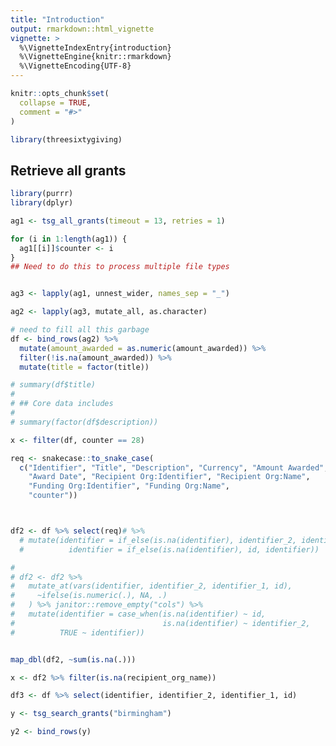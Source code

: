 ```yaml
---
title: "Introduction"
output: rmarkdown::html_vignette
vignette: >
  %\VignetteIndexEntry{introduction}
  %\VignetteEngine{knitr::rmarkdown}
  %\VignetteEncoding{UTF-8}
---
```


```r
knitr::opts_chunk$set(
  collapse = TRUE,
  comment = "#>"
)
```


```r
library(threesixtygiving)
```



## Retrieve all grants

```r
library(purrr)
library(dplyr)

ag1 <- tsg_all_grants(timeout = 13, retries = 1)

for (i in 1:length(ag1)) {
  ag1[[i]]$counter <- i
}
## Need to do this to process multiple file types


ag3 <- lapply(ag1, unnest_wider, names_sep = "_")

ag2 <- lapply(ag3, mutate_all, as.character)

# need to fill all this garbage
df <- bind_rows(ag2) %>%
  mutate(amount_awarded = as.numeric(amount_awarded)) %>%
  filter(!is.na(amount_awarded)) %>%
  mutate(title = factor(title))

# summary(df$title)
# 
# ## Core data includes 
# 
# summary(factor(df$description))

x <- filter(df, counter == 28)

req <- snakecase::to_snake_case(
  c("Identifier", "Title", "Description", "Currency", "Amount Awarded",
    "Award Date", "Recipient Org:Identifier", "Recipient Org:Name",
    "Funding Org:Identifier", "Funding Org:Name",
    "counter"))



df2 <- df %>% select(req)# %>%
  # mutate(identifier = if_else(is.na(identifier), identifier_2, identifier),
  #          identifier = if_else(is.na(identifier), id, identifier))

# 
# df2 <- df2 %>%
#   mutate_at(vars(identifier, identifier_2, identifier_1, id),
#     ~ifelse(is.numeric(.), NA, .)
#   ) %>% janitor::remove_empty("cols") %>%
#   mutate(identifier = case_when(is.na(identifier) ~ id,
#                                 is.na(identifier) ~ identifier_2,
#          TRUE ~ identifier))


map_dbl(df2, ~sum(is.na(.)))

x <- df2 %>% filter(is.na(recipient_org_name))

df3 <- df %>% select(identifier, identifier_2, identifier_1, id)

y <- tsg_search_grants("birmingham")

y2 <- bind_rows(y)

```


